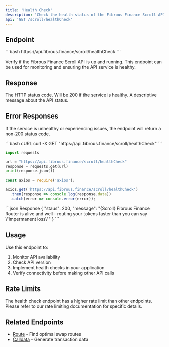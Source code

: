 ```yaml
---
title: 'Health Check'
description: 'Check the health status of the Fibrous Finance Scroll API'
api: 'GET /scroll/healthCheck'
---
```


## Endpoint

<CodeGroup>
```bash
https://api.fibrous.finance/scroll/healthCheck
```
</CodeGroup>

Verify if the Fibrous Finance Scroll API is up and running. This endpoint can be used for monitoring and ensuring the API service is healthy.

## Response

<ResponseField name="staus" type="number">
  The HTTP status code. Will be 200 if the service is healthy.
</ResponseField>

<ResponseField name="message" type="string">
  A descriptive message about the API status.
</ResponseField>

## Error Responses

If the service is unhealthy or experiencing issues, the endpoint will return a non-200 status code.

<RequestExample>
```bash cURL
curl -X GET "https://api.fibrous.finance/scroll/healthCheck"
```

```python Python
import requests

url = "https://api.fibrous.finance/scroll/healthCheck"
response = requests.get(url)
print(response.json())
```

```javascript JavaScript
const axios = require('axios');

axios.get('https://api.fibrous.finance/scroll/healthCheck')
  .then(response => console.log(response.data))
  .catch(error => console.error(error));
```
</RequestExample>

<ResponseExample>
```json Response
{
  "staus": 200,
  "message": "{Scroll} Fibrous Finance Router is alive and well - routing your tokens faster than you can say \"impermanent loss\""
}
```
</ResponseExample>

## Usage

Use this endpoint to:
1. Monitor API availability
2. Check API version
3. Implement health checks in your application
4. Verify connectivity before making other API calls

## Rate Limits

The health check endpoint has a higher rate limit than other endpoints. Please refer to our rate limiting documentation for specific details.

## Related Endpoints

- [Route](/api-reference/scroll/endpoint/route) - Find optimal swap routes
- [Calldata](/api-reference/scroll/endpoint/calldata) - Generate transaction data

